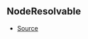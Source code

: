 ## NodeResolvable



- [Source](https://github.com/Androz2091/discord-player/blob/74f0fa7/packages/discord-player/src/Structures/GuildNodeManager.ts#L33)